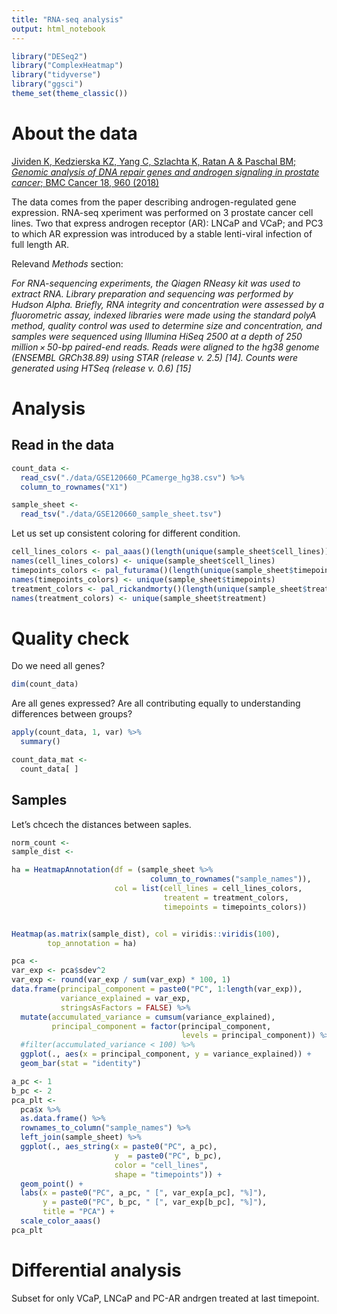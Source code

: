 ```yaml
---
title: "RNA-seq analysis"
output: html_notebook
---
```


```r
library("DESeq2")
library("ComplexHeatmap")
library("tidyverse")
library("ggsci")
theme_set(theme_classic())
```

# About the data 

[Jividen K, Kedzierska KZ, Yang C, Szlachta K, Ratan A & Paschal BM; _Genomic analysis of DNA repair genes and androgen signaling in prostate cancer_; BMC Cancer 18, 960 (2018)](https://bmccancer.biomedcentral.com/articles/10.1186/s12885-018-4848-x)

The data comes from the paper describing androgen-regulated gene expression. RNA-seq xperiment was performed on 3 prostate cancer cell lines. Two that express androgen receptor (AR): LNCaP and VCaP; and PC3 to which AR expression was introduced by a stable lenti-viral infection of full length AR.  

Relevand *Methods* section:

_For RNA-sequencing experiments, the Qiagen RNeasy kit was used to extract RNA. Library preparation and sequencing was performed by Hudson Alpha. Briefly, RNA integrity and concentration were assessed by a fluorometric assay, indexed libraries were made using the standard polyA method, quality control was used to determine size and concentration, and samples were sequenced using Illumina HiSeq 2500 at a depth of 250 million × 50-bp paired-end reads. Reads were aligned to the hg38 genome (ENSEMBL GRCh38.89) using STAR (release v. 2.5) [14]. Counts were generated using HTSeq (release v. 0.6) [15]_

# Analysis 

## Read in the data 
  
```r
count_data <-
  read_csv("./data/GSE120660_PCamerge_hg38.csv") %>%
  column_to_rownames("X1")

sample_sheet <- 
  read_tsv("./data/GSE120660_sample_sheet.tsv")
```

Let us set up consistent coloring for different condition. 

```r
cell_lines_colors <- pal_aaas()(length(unique(sample_sheet$cell_lines)))
names(cell_lines_colors) <- unique(sample_sheet$cell_lines)
timepoints_colors <- pal_futurama()(length(unique(sample_sheet$timepoints)))
names(timepoints_colors) <- unique(sample_sheet$timepoints)
treatment_colors <- pal_rickandmorty()(length(unique(sample_sheet$treatment)))
names(treatment_colors) <- unique(sample_sheet$treatment)
```

# Quality check

Do we need all genes?
```r
dim(count_data)
```

Are all genes expressed? Are all contributing equally to understanding differences between groups?

```r
apply(count_data, 1, var) %>%
  summary()
```

```r
count_data_mat <- 
  count_data[ ] 
```

## Samples

Let's chcech the distances between saples. 

```r
norm_count <- 
sample_dist <- 

ha = HeatmapAnnotation(df = (sample_sheet %>% 
                               column_to_rownames("sample_names")),
                       col = list(cell_lines = cell_lines_colors,
                                  treatent = treatment_colors,
                                  timepoints = timepoints_colors))


Heatmap(as.matrix(sample_dist), col = viridis::viridis(100), 
        top_annotation = ha)
```

```r
pca <- 
var_exp <- pca$sdev^2
var_exp <- round(var_exp / sum(var_exp) * 100, 1)
data.frame(principal_component = paste0("PC", 1:length(var_exp)),
           variance_explained = var_exp,
           stringsAsFactors = FALSE) %>%
  mutate(accumulated_variance = cumsum(variance_explained),
         principal_component = factor(principal_component, 
                                      levels = principal_component)) %>%
  #filter(accumulated_variance < 100) %>%
  ggplot(., aes(x = principal_component, y = variance_explained)) +
  geom_bar(stat = "identity")
```

```r
a_pc <- 1
b_pc <- 2
pca_plt <- 
  pca$x %>%
  as.data.frame() %>%
  rownames_to_column("sample_names") %>%
  left_join(sample_sheet) %>% 
  ggplot(., aes_string(x = paste0("PC", a_pc), 
                       y  = paste0("PC", b_pc), 
                       color = "cell_lines",
                       shape = "timepoints")) +
  geom_point() +
  labs(x = paste0("PC", a_pc, " [", var_exp[a_pc], "%]"),
       y = paste0("PC", b_pc, " [", var_exp[b_pc], "%]"),
       title = "PCA") +
  scale_color_aaas()
pca_plt
```


# Differential analysis

Subset for only VCaP, LNCaP and PC-AR andrgen treated at last timepoint. 

